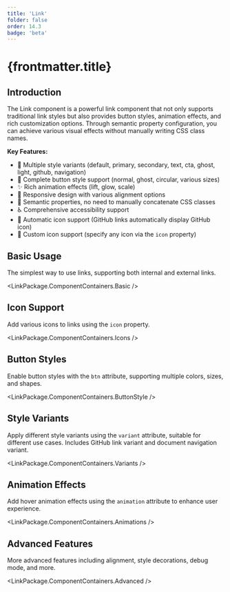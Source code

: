 ```yaml
---
title: 'Link'
folder: false
order: 14.3
badge: 'beta'
---
```



# {frontmatter.title}

## Introduction

The Link component is a powerful link component that not only supports traditional link styles but also provides button styles, animation effects, and rich customization options. Through semantic property configuration, you can achieve various visual effects without manually writing CSS class names.

**Key Features:**
- 🎨 Multiple style variants (default, primary, secondary, text, cta, ghost, light, github, navigation)
- 🔘 Complete button style support (normal, ghost, circular, various sizes)
- ✨ Rich animation effects (lift, glow, scale)
- 📱 Responsive design with various alignment options
- 🎯 Semantic properties, no need to manually concatenate CSS classes
- ♿ Comprehensive accessibility support
- 🔗 Automatic icon support (GitHub links automatically display GitHub icon)
- 🎨 Custom icon support (specify any icon via the `icon` property)

## Basic Usage

The simplest way to use links, supporting both internal and external links.

<LinkPackage.ComponentContainers.Basic />

## Icon Support

Add various icons to links using the `icon` property.

<LinkPackage.ComponentContainers.Icons />

## Button Styles

Enable button styles with the `btn` attribute, supporting multiple colors, sizes, and shapes.

<LinkPackage.ComponentContainers.ButtonStyle />

## Style Variants

Apply different style variants using the `variant` attribute, suitable for different use cases. Includes GitHub link variant and document navigation variant.

<LinkPackage.ComponentContainers.Variants />

## Animation Effects

Add hover animation effects using the `animation` attribute to enhance user experience.

<LinkPackage.ComponentContainers.Animations />

## Advanced Features

More advanced features including alignment, style decorations, debug mode, and more.

<LinkPackage.ComponentContainers.Advanced />
